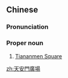 {{also|天安门广场}}
==Chinese==
{{zh-forms|s=天安门广场|type=32}}
{{zh-wp}}

===Pronunciation===
{{zh-pron
|m=Tiān'ānmén Guǎng場
|c=tin1 on1 mun4 gwong2 coeng4
|cat=pn
}}

===Proper noun===
{{zh-proper noun}}

# [[Tiananmen Square]]

[[zh:天安門廣場]]